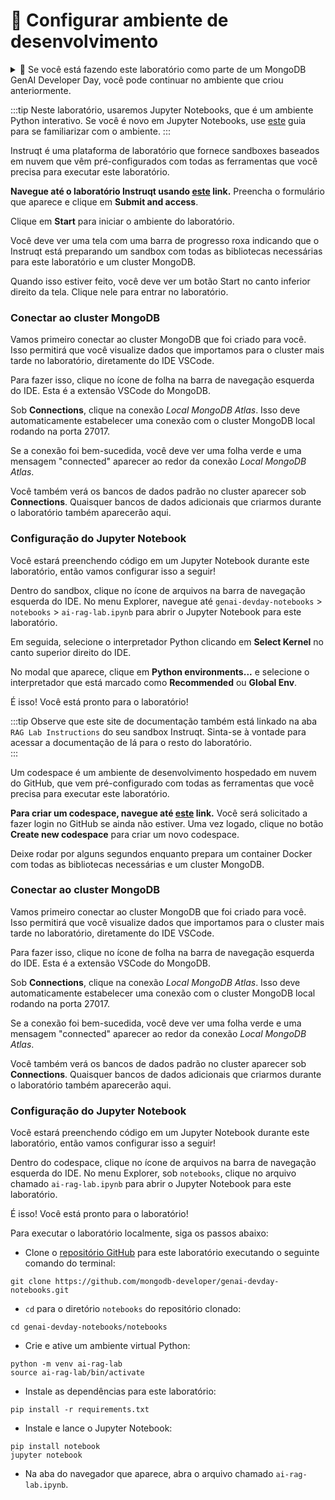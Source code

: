 
# 👐 Configurar ambiente de desenvolvimento

<details>
  <summary>🦹 Se você está fazendo este laboratório como parte de um MongoDB GenAI Developer Day, você pode continuar no ambiente que criou anteriormente.</summary>

  <Tabs groupId="resume lab">
  <TabItem value="Instruqt" label="Instruqt">

    Navegue até o laboratório Instruqt usando [este](http://mdb.link/instruqt-ai) link. Clique em **Continue** para continuar no sandbox que você criou anteriormente.

    <Screenshot url="https://play.instruqt.com" src="img/screenshots/20-dev-env/1-dev-env-setup/instruqt/1-resume-sandbox.png" alt="Resume sandbox" />

    No menu Explorer, navegue até `genai-devday-notebooks` > `notebooks` > `ai-rag-lab.ipynb` Este é o Jupyter Notebook que você usará durante este laboratório.

    <Screenshot url="https://play.instruqt.com" src="img/screenshots/20-dev-env/1-dev-env-setup/instruqt/2-nav-notebook.png" alt="Navigate to the notebook" />

    :::tip
    Observe que este site de documentação também está linkado na aba `RAG Lab Instructions` do seu sandbox Instruqt. Sinta-se à vontade para acessar a documentação de lá para o resto do laboratório.  
    :::
  </TabItem>

  <TabItem value="GitHub Codespaces" label="GitHub Codespaces">

    Navegue até [este](https://github.com/codespaces/new/mongodb-developer/genai-devday-notebooks?quickstart=1) link. Clique no botão **Resume this codespace** para retomar o codespace que você criou anteriormente.

    <Screenshot url="https://github.com/codespaces" src="img/screenshots/20-dev-env/1-dev-env-setup/codespaces/1-resume-codespace.png" alt="Resume codespace" />

    Dê ao codespace alguns segundos para reiniciar. Quando os arquivos aparecerem na aba Explorer, clique no arquivo chamado `ai-rag-lab.ipynb` sob `notebooks`. Este é o Jupyter Notebook que você usará durante este laboratório.

    <Screenshot url="https://github.com/codespaces" src="img/screenshots/20-dev-env/1-dev-env-setup/codespaces/2-nav-notebook.png" alt="Navigate to the notebook" />
  </TabItem>

  <TabItem value="Local" label="Local">

    Abra a aba do navegador onde seu Jupyter Server de antes está rodando e abra o arquivo chamado `ai-rag-lab.ipynb`.

    <Screenshot url="localhost:8888/tree" src="img/screenshots/20-dev-env/1-dev-env-setup/local/1-nav-notebook.png" alt="Jupyter Notebook" />

  </TabItem>
  </Tabs>
</details>

:::tip
Neste laboratório, usaremos Jupyter Notebooks, que é um ambiente Python interativo. Se você é novo em Jupyter Notebooks, use [este](https://mongodb-developer.github.io/vector-search-lab/docs/dev-env/jupyter-notebooks) guia para se familiarizar com o ambiente.
:::

<Tabs groupId="setup options">
<TabItem value="Instruqt" label="Instruqt">

Instruqt é uma plataforma de laboratório que fornece sandboxes baseados em nuvem que vêm pré-configurados com todas as ferramentas que você precisa para executar este laboratório.

**Navegue até o laboratório Instruqt usando [este](http://mdb.link/instruqt-ai) link.** Preencha o formulário que aparece e clique em **Submit and access**.

<Screenshot url="https://play.instruqt.com" src="img/screenshots/20-dev-env/1-dev-env-setup/instruqt/3-submit-form.png" alt="Submit Instruqt form" />

Clique em **Start** para iniciar o ambiente do laboratório.

<Screenshot url="https://play.instruqt.com" src="img/screenshots/20-dev-env/1-dev-env-setup/instruqt/4-start-sandbox-setup.png" alt="Start Instruqt sandbox" />

Você deve ver uma tela com uma barra de progresso roxa indicando que o Instruqt está preparando um sandbox com todas as bibliotecas necessárias para este laboratório e um cluster MongoDB.

Quando isso estiver feito, você deve ver um botão Start no canto inferior direito da tela. Clique nele para entrar no laboratório.

<Screenshot url="https://play.instruqt.com" src="img/screenshots/20-dev-env/1-dev-env-setup/instruqt/5-start-lab.png" alt="Start Instruqt lab" />

### Conectar ao cluster MongoDB

Vamos primeiro conectar ao cluster MongoDB que foi criado para você. Isso permitirá que você visualize dados que importamos para o cluster mais tarde no laboratório, diretamente do IDE VSCode.

Para fazer isso, clique no ícone de folha na barra de navegação esquerda do IDE. Esta é a extensão VSCode do MongoDB.

<Screenshot url="https://play.instruqt.com" src="img/screenshots/20-dev-env/1-dev-env-setup/instruqt/6-click-leaf.png" alt="Click leaf icon" />

Sob **Connections**, clique na conexão _Local MongoDB Atlas_. Isso deve automaticamente estabelecer uma conexão com o cluster MongoDB local rodando na porta 27017.

<Screenshot url="https://play.instruqt.com" src="img/screenshots/20-dev-env/1-dev-env-setup/instruqt/7-connect-cluster.png" alt="Connect to the cluster" />

Se a conexão foi bem-sucedida, você deve ver uma folha verde e uma mensagem "connected" aparecer ao redor da conexão _Local MongoDB Atlas_.

Você também verá os bancos de dados padrão no cluster aparecer sob **Connections**. Quaisquer bancos de dados adicionais que criarmos durante o laboratório também aparecerão aqui.

<Screenshot url="https://play.instruqt.com" src="img/screenshots/20-dev-env/1-dev-env-setup/instruqt/8-connection-successful.png" alt="Connection successful" />

### Configuração do Jupyter Notebook

Você estará preenchendo código em um Jupyter Notebook durante este laboratório, então vamos configurar isso a seguir!

Dentro do sandbox, clique no ícone de arquivos na barra de navegação esquerda do IDE. No menu Explorer, navegue até `genai-devday-notebooks` > `notebooks` > `ai-rag-lab.ipynb` para abrir o Jupyter Notebook para este laboratório.

<Screenshot url="https://play.instruqt.com" src="img/screenshots/20-dev-env/1-dev-env-setup/instruqt/2-nav-notebook.png" alt="Navigate to the notebook" />

Em seguida, selecione o interpretador Python clicando em **Select Kernel** no canto superior direito do IDE.

<Screenshot url="https://play.instruqt.com" src="img/screenshots/20-dev-env/1-dev-env-setup/instruqt/9-select-kernel.png" alt="Select kernel" />

No modal que aparece, clique em **Python environments...** e selecione o interpretador que está marcado como **Recommended** ou **Global Env**.

<Screenshot url="https://play.instruqt.com" src="img/screenshots/20-dev-env/1-dev-env-setup/instruqt/10-python-env-modal.png" alt="Select Python Environments" />

<Screenshot url="https://play.instruqt.com" src="img/screenshots/20-dev-env/1-dev-env-setup/instruqt/11-select-recommended.png" alt="Select recommended interpreter" />

É isso! Você está pronto para o laboratório!

:::tip
Observe que este site de documentação também está linkado na aba `RAG Lab Instructions` do seu sandbox Instruqt. Sinta-se à vontade para acessar a documentação de lá para o resto do laboratório.  
:::

</TabItem>

<TabItem value="GitHub Codespaces" label="GitHub Codespaces">

Um codespace é um ambiente de desenvolvimento hospedado em nuvem do GitHub, que vem pré-configurado com todas as ferramentas que você precisa para executar este laboratório.

**Para criar um codespace, navegue até [este](https://github.com/codespaces/new/mongodb-developer/genai-devday-notebooks?quickstart=1) link.** Você será solicitado a fazer login no GitHub se ainda não estiver. Uma vez logado, clique no botão **Create new codespace** para criar um novo codespace.

<Screenshot url="https://github.com/codespaces" src="img/screenshots/20-dev-env/1-dev-env-setup/codespaces/3-create-codespace.png" alt="Start a codespace" />

Deixe rodar por alguns segundos enquanto prepara um container Docker com todas as bibliotecas necessárias e um cluster MongoDB.

### Conectar ao cluster MongoDB

Vamos primeiro conectar ao cluster MongoDB que foi criado para você. Isso permitirá que você visualize dados que importamos para o cluster mais tarde no laboratório, diretamente do IDE VSCode.

Para fazer isso, clique no ícone de folha na barra de navegação esquerda do IDE. Esta é a extensão VSCode do MongoDB.

<Screenshot url="https://github.com/codespaces" src="img/screenshots/20-dev-env/1-dev-env-setup/codespaces/4-click-leaf.png" alt="Click leaf icon" />

Sob **Connections**, clique na conexão _Local MongoDB Atlas_. Isso deve automaticamente estabelecer uma conexão com o cluster MongoDB local rodando na porta 27017.

<Screenshot url="https://github.com/codespaces" src="img/screenshots/20-dev-env/1-dev-env-setup/codespaces/5-connect-cluster.png" alt="Connect to the cluster" />

Se a conexão foi bem-sucedida, você deve ver uma folha verde e uma mensagem "connected" aparecer ao redor da conexão _Local MongoDB Atlas_.

Você também verá os bancos de dados padrão no cluster aparecer sob **Connections**. Quaisquer bancos de dados adicionais que criarmos durante o laboratório também aparecerão aqui.

<Screenshot url="https://github.com/codespaces" src="img/screenshots/20-dev-env/1-dev-env-setup/codespaces/6-connection-successful.png" alt="Connection successful" />

### Configuração do Jupyter Notebook

Você estará preenchendo código em um Jupyter Notebook durante este laboratório, então vamos configurar isso a seguir!

Dentro do codespace, clique no ícone de arquivos na barra de navegação esquerda do IDE. No menu Explorer, sob `notebooks`, clique no arquivo chamado `ai-rag-lab.ipynb` para abrir o Jupyter Notebook para este laboratório.

<Screenshot url="https://github.com/codespaces" src="img/screenshots/20-dev-env/1-dev-env-setup/codespaces/2-nav-notebook.png" alt="Navigate to the notebook" />

É isso! Você está pronto para o laboratório!

</TabItem>

<TabItem value="Local" label="Local">

Para executar o laboratório localmente, siga os passos abaixo: 

* Clone o [repositório GitHub](https://github.com/mongodb-developer/genai-devday-notebooks.git) para este laboratório executando o seguinte comando do terminal:

```
git clone https://github.com/mongodb-developer/genai-devday-notebooks.git
```

* `cd` para o diretório `notebooks` do repositório clonado:

```
cd genai-devday-notebooks/notebooks
```

* Crie e ative um ambiente virtual Python:

```
python -m venv ai-rag-lab
source ai-rag-lab/bin/activate
```

* Instale as dependências para este laboratório:

```
pip install -r requirements.txt
```

* Instale e lance o Jupyter Notebook:

```
pip install notebook
jupyter notebook
```

* Na aba do navegador que aparece, abra o arquivo chamado `ai-rag-lab.ipynb`.

<Screenshot url="localhost:8888/tree" src="img/screenshots/20-dev-env/1-dev-env-setup/local/1-nav-notebook.png" alt="Jupyter Notebook" />

</TabItem>

</Tabs>